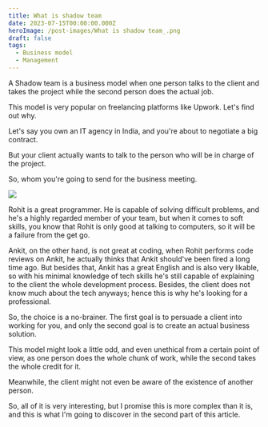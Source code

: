 ```yaml
---
title: What is shadow team
date: 2023-07-15T00:00:00.000Z
heroImage: /post-images/What is shadow team_.png
draft: false
tags:
  - Business model
  - Management
---
```


A Shadow team is a business model when one person talks to the client and takes the project while the second person does the actual job.

This model is very popular on freelancing platforms like Upwork. Let's find out why.

Let's say you own an IT agency in India, and you're about to negotiate a big contract.

But your client actually wants to talk to the person who will be in charge of the project.

So, whom you're going to send for the business meeting.

![](</post-images/What is shadow team illustration.png>)

Rohit is a great programmer. He is capable of solving difficult problems, and he's a highly regarded member of your team, but when it comes to soft skills, you know that Rohit is only good at talking to computers, so it will be a failure from the get go.

Ankit, on the other hand, is not great at coding, when Rohit performs code reviews on Ankit, he actually thinks that Ankit should've been fired a long time ago. But besides that, Ankit has a great English and is also very likable, so with his minimal knowledge of tech skills he's still capable of explaining to the client the whole development process. Besides, the client does not know much about the tech anyways; hence this is why he's looking for a professional.

So, the choice is a no-brainer. The first goal is to persuade a client into working for you, and only the second goal is to create an actual business solution.

This model might look a little odd, and even unethical from a certain point of view, as one person does the whole chunk of work, while the second takes the whole credit for it.

Meanwhile, the client might not even be aware of the existence of another person.

So, all of it is very interesting, but I promise this is more complex than it is, and this is what I'm going to discover in the second part of this article.
